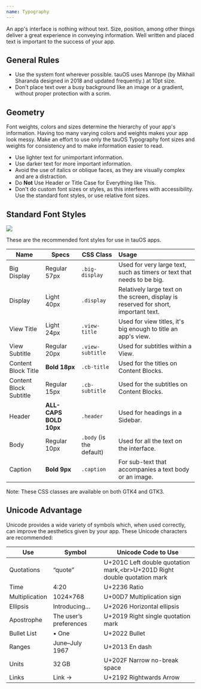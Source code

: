 ```yaml
---
name: Typography
---
```


An app's interface is nothing without text. Size, position, among other things deliver a great experience in conveying information. Well written and placed text is important to the success of your app.

## General Rules

- Use the system font wherever possible. tauOS uses Manrope (by Mikhail Sharanda designed in 2018 and updated frequently.) at 10pt size.
- Don't place text over a busy background like an image or a gradient, without proper protection with a scrim.

## Geometry

Font weights, colors and sizes determine the hierarchy of your app's information. Having too many varying colors and weights makes your app look messy. Make an effort to use only the tauOS Typography font sizes and weights for consistency and to make information easier to read.

- Use lighter text for unimportant information.
- Use darker text for more important information.
- Avoid the use of italics or oblique faces, as they are visually complex and are a distraction.
- Do **Not** Use Header or Title Case for Everything like This.
- Don't do custom font sizes or styles, as this interferes with accessibility. Use the standard font styles, or use relative font sizes.

## Standard Font Styles

![](/images/helium/hig/typography.png)

These are the recommended font styles for use in tauOS apps.

| Name                   | Specs                  | CSS Class                | Usage                                                                               |
| ---------------------- | ---------------------- | ------------------------ | :---------------------------------------------------------------------------------- |
| Big Display            | Regular 57px           | `.big-display`           | Used for very large text, such as timers or text that needs to be big.              |
| Display                | Light 40px             | `.display`               | Relatively large text on the screen, display is reserved for short, important text. |
| View Title             | Light 24px             | `.view-title`            | Used for view titles, it's big enough to title an app's view.                       |
| View Subtitle          | Regular 20px           | `.view-subtitle`         | Used for subtitles within a View.                                                   |
| Content Block Title    | **Bold 18px**          | `.cb-title`              | Used for the titles on Content Blocks.                                              |
| Content Block Subtitle | Regular 15px           | `.cb-subtitle`           | Used for the subtitles on Content Blocks.                                           |
| Header                 | **ALL-CAPS BOLD 10px** | `.header`                | Used for headings in a Sidebar.                                                     |
| Body                   | Regular 10px           | `.body` (is the default) | Used for all the text on the interface.                                             |
| Caption                | **Bold 9px**           | `.caption`               | For sub-text that accompanies a text body or an image.                              |

Note: These CSS classes are available on both GTK4 and GTK3.

## Unicode Advantage

Unicode provides a wide variety of symbols which, when used correctly, can improve the aesthetics given by your app. These Unicode characters are recommended:

| Use            | Symbol                 | Unicode Code to Use                                                       |
| -------------- | ---------------------- | ------------------------------------------------------------------------- |
| Quotations     | “quote”                | U+201C Left double quotation mark,<br\>U+201D Right double quotation mark |
| Time           | 4∶20                   | U+2236 Ratio                                                              |
| Multiplication | 1024×768               | U+00D7 Multiplication sign                                                |
| Ellipsis       | Introducing…           | U+2026 Horizontal ellipsis                                                |
| Apostrophe     | The user’s preferences | U+2019 Right single quotation mark                                        |
| Bullet List    | • One                  | U+2022 Bullet                                                             |
| Ranges         | June–July 1967         | U+2013 En dash                                                            |
| Units          | 32 GB                  | U+202F Narrow no-break space                                              |
| Links          | Link →                 | U+2192 Rightwards Arrow                                                   |
